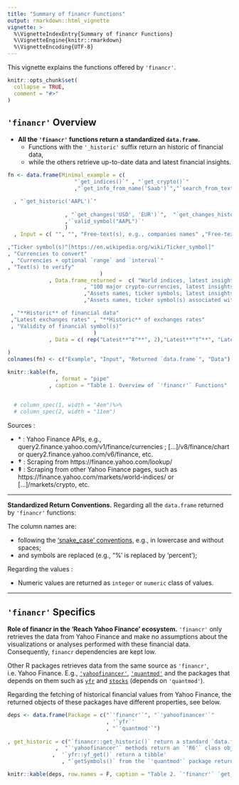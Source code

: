 ```yaml
---
title: "Summary of financr Functions"
output: rmarkdown::html_vignette
vignette: >
  %\VignetteIndexEntry{Summary of financr Functions}
  %\VignetteEngine{knitr::rmarkdown}
  %\VignetteEncoding{UTF-8}
---
```


This vignette explains the functions offered by `'financr'`.

```r
knitr::opts_chunk$set(
  collapse = TRUE,
  comment = "#>"
)

```

## `'financr'` Overview

- **All the `'financr'` functions return a standardized `data.frame`.**
    - Functions with the `'_historic'` suffix return an historic of financial data, 
    - while the others retrieve up-to-date data and latest financial insights.

```r
fn <- data.frame(Minimal_example = c(
                     "`get_indices()`" , "`get_crypto()`"   
                     ,"`get_info_from_name('Saab')`","`search_from_text('Saab')`"

  , "`get_historic('AAPL')`"
                 
                  , "`get_changes('USD', 'EUR')`",  "`get_changes_historic('USD', 'EUR')`" 
                  ,'`valid_symbol("AAPL")`'
                  ) 
  , Input = c( "", "", "Free-text(s), e.g., companies names" ,"Free-text(s)"

,"Ticker symbol(s)^[https://en.wikipedia.org/wiki/Ticker_symbol]"
, "Currencies to convert"
 , "Currencies + optional `range` and `interval`"
, "Text(s) to verify"
                             )
             , Data.frame_returned =  c( "World indices, latest insights and values"
                        , "100 major crypto-currencies, latest insights and values (USD)"
                        ,"Assets names, ticker symbols, latest insights and financial values" 
                        ,"Assets names, ticker symbol(s) associated with the text searched" 

 , "**Historic** of financial data"
 ,"Latest exchanges rates" , "**Historic** of exchanges rates"
 , "Validity of financial symbol(s)"
                           )
             , Data = c( rep("Latest**^‡^**", 2),"Latest**^†^**", "Latest*", "Historic*",  "Latest**^‡^**", "Historic*", "Latest*")
          
)
colnames(fn) <- c("Example", "Input", "Returned `data.frame`", "Data")

knitr::kable(fn,   
               , format = "pipe"
             , caption = "Table 1. Overview of `'financr'` Functions"    , font_size = 10) 
             
          
  # column_spec(1, width = "4em")%>% 
  # column_spec(2, width = "11em")

```

Sources :

- \* : Yahoo Finance APIs, e.g., query2.finance.yahoo.com/v1/finance/currencies ; [...]/v8/finance/chart or query2.finance.yahoo.com/v6/finance, etc.
- **†** : Scraping from https://finance.yahoo.com/lookup/  
- **‡** : Scraping from other Yahoo Finance pages, such as https://finance.yahoo.com/markets/world-indices/ or [...]/markets/crypto, etc.

---

**Standardized Return Conventions.** Regarding all the `data.frame` returned by `'financr'` functions:
    
The column names are:

- following the ['snake_case' conventions](https://wikipedia.org/wiki/Snake_case), e.g., in lowercase and without spaces;
- and symbols are replaced (e.g., "%' is replaced by 'percent');

Regarding the values : 

- Numeric values are returned as `integer` or `numeric` class of values. 

---

## `'financr'` Specifics 

**Role of financr in the 'Reach Yahoo Finance' ecosystem.** `'financr'` only retrieves the data from Yahoo Finance and make no assumptions about the visualizations or analyses performed with these financial data. Consequently, `financr` dependencies are kept low.

Other R packages retrieves data from the same source as `'financr'`, i.e. Yahoo Finance. E.g., [`'yahoofinancer'`](https://cran.r-project.org/package=yahoofinancer), [`'quantmod'`](https://cran.r-project.org/package=quantmod) and the packages that depends on them such as [`yfr`](https://cran.r-project.org/package=yfR) and [`stocks`](https://cran.r-project.org/package=stocks) (depends on `'quantmod'`). 

Regarding the fetching of historical financial values from Yahoo Finance, the returned objects of these packages have different properties, see below. 

```r

deps <- data.frame(Package = c("`'financr'`", "`'yahoofinancer'`"
                               , '`yfr`'
                               , "`'quantmod'`")
  
, get_historic = c("`financr::get_historic()` return a standard `data.frame`" 
               ,  "`'yahoofinancer'` methods return an `'R6'` class object (e.g., `Ticker$get_history`)"
              ,  '`yfr::yf_get()` return a tibble' 
                 , "`getSymbols()` from the `'quantmod'` package return a time series object (`'xts'` & `'zoo'` object)" ) )

knitr::kable(deps, row.names = F, caption = "Table 2. `'financr'` `get_historic()` Alternatives and Returned Values")


```


<!-- Other functions offered by these packages are sometimes more or less equivalent (e.g., `financr::valid_symbol()`) whereas other functions are specific to one of these packages. E.g., `'financr'` offer free-text search with `financr::get_info_from_name()`, while `'quantmod'` offers financial data-analysis oriented functions and time series data visualization methods. Other packages are derivated from these 2 examples, e.g.,  which rely on quantmod and ans. -->

